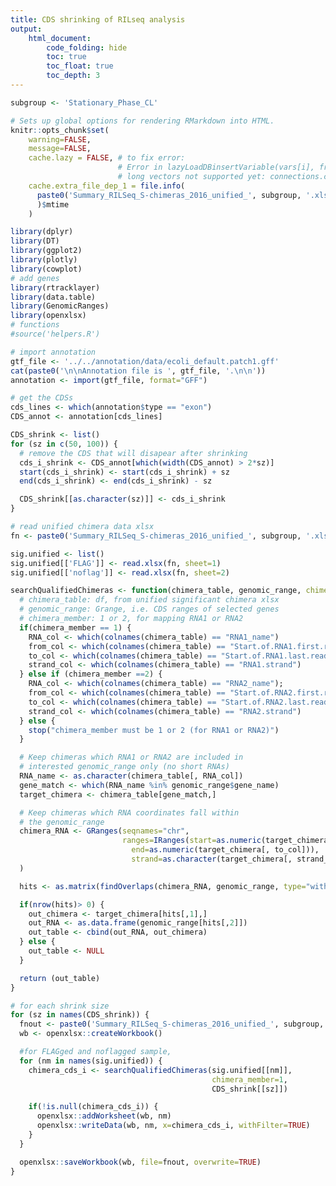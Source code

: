```yaml
---
title: CDS shrinking of RILseq analysis
output:
    html_document:
        code_folding: hide
        toc: true
        toc_float: true
        toc_depth: 3
---
```


```r
subgroup <- 'Stationary_Phase_CL'
```

```r
# Sets up global options for rendering RMarkdown into HTML.
knitr::opts_chunk$set(
    warning=FALSE,
    message=FALSE,
    cache.lazy = FALSE, # to fix error:
                        # Error in lazyLoadDBinsertVariable(vars[i], from, datafile, ascii, compress,  :
                        # long vectors not supported yet: connections.c:6074
    cache.extra_file_dep_1 = file.info(
      paste0('Summary_RILSeq_S-chimeras_2016_unified_', subgroup, '.xlsx')
      )$mtime
    )
```


```r
library(dplyr)
library(DT)
library(ggplot2)
library(plotly)
library(cowplot)
# add genes
library(rtracklayer)
library(data.table)
library(GenomicRanges)
library(openxlsx)
# functions
#source('helpers.R')
```

```r
# import annotation
gtf_file <- '../../annotation/data/ecoli_default.patch1.gff'
cat(paste0('\n\nAnnotation file is ', gtf_file, '.\n\n'))
annotation <- import(gtf_file, format="GFF")

# get the CDSs
cds_lines <- which(annotation$type == "exon")
CDS_annot <- annotation[cds_lines]

CDS_shrink <- list()
for (sz in c(50, 100)) {
  # remove the CDS that will disapear after shrinking
  cds_i_shrink <- CDS_annot[which(width(CDS_annot) > 2*sz)]
  start(cds_i_shrink) <- start(cds_i_shrink) + sz
  end(cds_i_shrink) <- end(cds_i_shrink) - sz

  CDS_shrink[[as.character(sz)]] <- cds_i_shrink
}
```

```r
# read unified chimera data xlsx
fn <- paste0('Summary_RILSeq_S-chimeras_2016_unified_', subgroup, '.xlsx')

sig.unified <- list()
sig.unified[['FLAG']] <- read.xlsx(fn, sheet=1)
sig.unified[['noflag']] <- read.xlsx(fn, sheet=2)
```

```r
searchQualifiedChimeras <- function(chimera_table, genomic_range, chimera_member=1){
  # chimera_table: df, from unified significant chimera xlsx
  # genomic_range: Grange, i.e. CDS ranges of selected genes
  # chimera_member: 1 or 2, for mapping RNA1 or RNA2
  if(chimera_member == 1) {
    RNA_col <- which(colnames(chimera_table) == "RNA1_name")
    from_col <- which(colnames(chimera_table) == "Start.of.RNA1.first.read")
    to_col <- which(colnames(chimera_table) == "Start.of.RNA1.last.read")
    strand_col <- which(colnames(chimera_table) == "RNA1.strand")
  } else if (chimera_member ==2) {
    RNA_col <- which(colnames(chimera_table) == "RNA2_name");
    from_col <- which(colnames(chimera_table) == "Start.of.RNA2.first.read");
    to_col <- which(colnames(chimera_table) == "Start.of.RNA2.last.read");
    strand_col <- which(colnames(chimera_table) == "RNA2.strand")
  } else {
    stop("chimera_member must be 1 or 2 (for RNA1 or RNA2)")
  }

  # Keep chimeras which RNA1 or RNA2 are included in 
  # interested genomic_range only (no short RNAs)
  RNA_name <- as.character(chimera_table[, RNA_col])
  gene_match <- which(RNA_name %in% genomic_range$gene_name)
  target_chimera <- chimera_table[gene_match,]

  # Keep chimeras which RNA coordinates fall within  
  # the genomic_range
  chimera_RNA <- GRanges(seqnames="chr",
                         ranges=IRanges(start=as.numeric(target_chimera[, from_col]),
                           end=as.numeric(target_chimera[, to_col])),
                           strand=as.character(target_chimera[, strand_col])
  )

  hits <- as.matrix(findOverlaps(chimera_RNA, genomic_range, type="within"))

  if(nrow(hits)> 0) {
    out_chimera <- target_chimera[hits[,1],]
    out_RNA <- as.data.frame(genomic_range[hits[,2]])
    out_table <- cbind(out_RNA, out_chimera)
  } else {
    out_table <- NULL
  }

  return (out_table)
}
```

```r
# for each shrink size
for (sz in names(CDS_shrink)) {
  fnout <- paste0('Summary_RILSeq_S-chimeras_2016_unified_', subgroup, '_CDSshrink', sz, '.xlsx')
  wb <- openxlsx::createWorkbook()

  #for FLAGged and noflagged sample,
  for (nm in names(sig.unified)) {
    chimera_cds_i <- searchQualifiedChimeras(sig.unified[[nm]],
                                             chimera_member=1,
                                             CDS_shrink[[sz]])

    if(!is.null(chimera_cds_i)) {
      openxlsx::addWorksheet(wb, nm)
      openxlsx::writeData(wb, nm, x=chimera_cds_i, withFilter=TRUE)
    }
  }

  openxlsx::saveWorkbook(wb, file=fnout, overwrite=TRUE)
}
```
